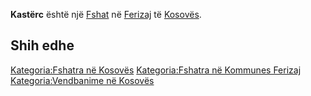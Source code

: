 {{Fshat në Kosovës
 | Emri                = Kastërc
| sqi_N_name = Kastërc
| sqi_N_FULL_NAME_RO = Kastërc
| sqi_N_FULL_NAME_ND_RO = Kasterc
| sqi_N_SORT_NAME_RG = KASTERC
| sqi_N_FULL_NAME_RG = Kastërc
| sqi_N_FULL_NAME_ND_RG = Kasterc
| sqi_V_name = Kostricë
| sqi_V_FULL_NAME_RO = Kostricë Kostërc Kasterc
| sqi_V_FULL_NAME_ND_RO = Kostrice Kosterc Kasterc
| sqi_V_SORT_NAME_RG = KOSTRICE KOSTERC KASTERC
| sqi_V_FULL_NAME_RG = Kostricë Kostërc Kasterc
| sqi_V_FULL_NAME_ND_RG = Kostrice Kosterc Kasterc
| srp_N_name = Kostrce
| srp_N_FULL_NAME_RO = Kostrce
| srp_N_FULL_NAME_ND_RO = Kostrce
| srp_N_SORT_NAME_RG = KOSTRCE
| srp_N_FULL_NAME_RG = Kostrce
| srp_N_FULL_NAME_ND_RG = Kostrce
| srp_NS_name = Кострце
| srp_NS_FULL_NAME_RO = Кострце
| srp_NS_FULL_NAME_ND_RO = Кострце
| srp_NS_SORT_NAME_RG = КОСТРЦЕ
| srp_NS_FULL_NAME_RG = Кострце
| srp_NS_FULL_NAME_ND_RG = Кострце

 | Emri (Rasa dhanore) = 
 | Figura              = 
 | Shteti              = Kosovo
 | Komuna              = Ferizaj
 | Kodi postar         = 
 | Sipërfaqja          = 

 | Popullsia           = 

 | Regj. i popullsisë  = 
 | Dend. e popullsisë  = 
 | Faqja zyrtare       = 
 <!--- Koordinatat ----> 
 | Gjerësia            = 42.413333
 | Gjatësia            = 20.7925
 | Lartësia            = 
}}
'''Kastërc''' është një [[Fshat]] në [[Ferizaj]] të [[Kosovës]].

<!-- == Gjeografia == -->
<!-- == Historia == -->
<!-- == Demografia == -->
== Shih edhe ==
{{Komuna Ferizaj}}
{{Kosovo-Administrata-Cung}}

[[Kategoria:Fshatra në Kosovës]]
[[Kategoria:Fshatra në Kommunes Ferizaj]]
[[Kategoria:Vendbanime në Kosovës]]